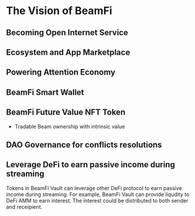 # The Vision of BeamFi

## Becoming Open Internet Service

## Ecosystem and App Marketplace

## Powering Attention Economy

## BeamFi Smart Wallet

## BeamFi Future Value NFT Token

- Tradable Beam ownership with intrinsic value

## DAO Governance for conflicts resolutions

## Leverage DeFi to earn passive income during streaming

Tokens in BeamFi Vault can leverage other DeFi protocol to earn passive income during streaming. For example, BeamFi Vault can provide liqudity to DeFi AMM to earn interest. The interest could be distributed to both sender and receipient.
